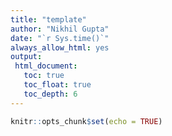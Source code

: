 ```yaml
---
title: "template"
author: "Nikhil Gupta"
date: "`r Sys.time()`"
always_allow_html: yes
output:
 html_document:
   toc: true
   toc_float: true
   toc_depth: 6
---
```


```r
knitr::opts_chunk$set(echo = TRUE)
```

```r


```